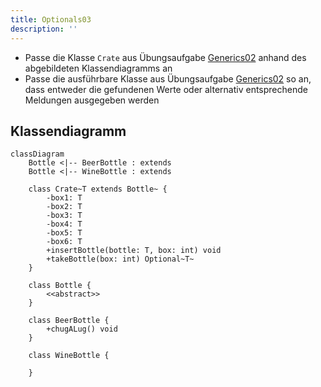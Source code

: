 ```yaml
---
title: Optionals03
description: ''
---
```



- Passe die Klasse `Crate` aus Übungsaufgabe
  [Generics02](../generics/generics02) anhand des abgebildeten Klassendiagramms
  an
- Passe die ausführbare Klasse aus Übungsaufgabe
  [Generics02](../generics/generics02) so an, dass entweder die gefundenen Werte
  oder alternativ entsprechende Meldungen ausgegeben werden

## Klassendiagramm

```mermaid
classDiagram
    Bottle <|-- BeerBottle : extends
    Bottle <|-- WineBottle : extends

    class Crate~T extends Bottle~ {
        -box1: T
        -box2: T
        -box3: T
        -box4: T
        -box5: T
        -box6: T
        +insertBottle(bottle: T, box: int) void
        +takeBottle(box: int) Optional~T~
    }

    class Bottle {
        <<abstract>>
    }

    class BeerBottle {
        +chugALug() void
    }

    class WineBottle {

    }
```

<Exercise pullRequest="101" branchSuffix="optionals/03" />